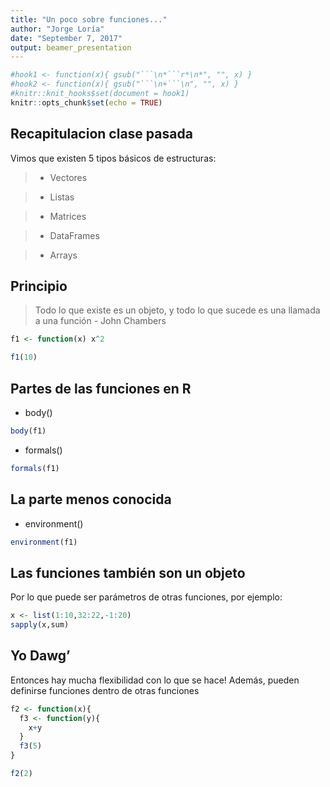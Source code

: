 ```yaml
---
title: "Un poco sobre funciones..."
author: "Jorge Loría"
date: "September 7, 2017"
output: beamer_presentation
---
```


```r
#hook1 <- function(x){ gsub("```\n*```r*\n*", "", x) }
#hook2 <- function(x){ gsub("```\n+```\n", "", x) }
#knitr::knit_hooks$set(document = hook1)
knitr::opts_chunk$set(echo = TRUE)
```

## Recapitulacion clase pasada

Vimos que existen 5 tipos básicos de estructuras:

>- Vectores

>- Listas

>- Matrices

>- DataFrames

>- Arrays

## Principio

> Todo lo que existe es un objeto, y todo lo que sucede es una llamada a una función
- John Chambers

\pause

```r
f1 <- function(x) x^2
```

\pause

```r
f1(10)
```

## Partes de las funciones en R

- body()

\pause

```r
body(f1)
```

\pause

- formals()

\pause

```r
formals(f1)
```


## La parte menos conocida

\pause

- environment()

\pause

```r
environment(f1)
```

## Las funciones también son un objeto

Por lo que puede ser parámetros de otras funciones, por ejemplo:

```r
x <- list(1:10,32:22,-1:20)
sapply(x,sum)
```

## Yo Dawg'

Entonces hay mucha flexibilidad con lo que se hace! Además, pueden definirse funciones dentro de otras funciones

```r
f2 <- function(x){
  f3 <- function(y){
    x+y
  }
  f3(5)
}
```


```r
f2(2)

```









